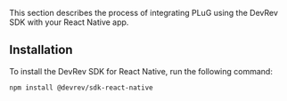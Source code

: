 This section describes the process of integrating PLuG using the DevRev SDK with your React Native app.

## Installation

To install the DevRev SDK for React Native, run the following command:

```sh
npm install @devrev/sdk-react-native
```
